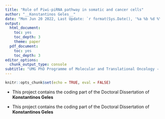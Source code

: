 ```yaml
--- 
title: "Role of Piwi-piRNA pathway in somatic and cancer cells"
author: "__Konstantinos Geles__"
date: "Mon Jun 20 2022, Last Update: `r format(Sys.Date(), '%a %b %d %Y')`"
output:
  html_document:
    toc: yes
    toc_depth: 3
    theme: paper 
  pdf_document:
    toc: yes
    toc_depth: 3
editor_options:
  chunk_output_type: console
subtitle: "UMG PhD Programme of Molecular and Translational Oncology - Circle XXXIV"
---
```


```r
knitr::opts_chunk$set(echo = TRUE, eval = FALSE)
```

- This project contains the coding part of the Doctoral Dissertation of __Konstantinos Geles__   


- This project contains the coding part of the Doctoral Dissertation of __Konstantinos Geles__  
